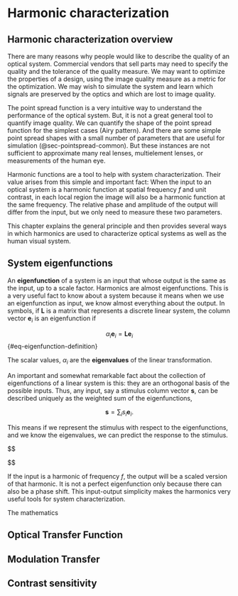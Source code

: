 # Harmonic characterization {#sec-optics-characterization}

## Harmonic characterization overview
There are many reasons why people would like to describe the quality of an optical system.  Commercial vendors that sell parts may need to specify the quality and the tolerance of the quality measure.  We may want to optimize the properties of a design, using the image quality measure as a metric for the optimization.  We may wish to simulate the system and learn which signals are preserved by the optics and which are lost to image quality.

The point spread function is a very intuitive way to understand the performance of the optical system. But, it is not a great general tool to quantify image quality. We can quantify the shape of the point spread function for the simplest cases (Airy pattern). And there are some simple point spread shapes with a small number of parameters that are useful for simulation (@sec-pointspread-common). But these instances are not sufficient to approximate many real lenses, multielement lenses, or measurements of the human eye.

Harmonic functions are a tool to help with system characterization. Their value arises from this simple and important fact:  When the input to an optical system is a harmonic function at spatial frequency $f$ and unit contrast, in each local region the image will also be a harmonic function at the same frequency.  The relative phase and amplitude of the output will differ from the input, but we only need to measure these two parameters.  

This chapter explains the general principle and then provides several ways in which harmonics are used to characterize optical systems as well as the human visual system.

## System eigenfunctions

An **eigenfunction** of a system is an input that whose output is the same as the input, up to a scale factor.  Harmonics are almost eigenfunctions. This is a very useful fact to know about a system because it means when we use an eigenfunction as input, we know almost everything about the output.  In symbols, if $\mathbf{L}$ is a matrix that represents a discrete linear system, the column vector $\mathbf{e}_i$ is an eigenfunction if

$$
\alpha_i \mathbf{e}_i = \mathbf{L} \mathbf{e}_i 
$$ {#eq-eigenfunction-definition}

The scalar values, $\alpha_i$ are the **eigenvalues** of the linear transformation. 

An important and somewhat remarkable fact about the collection of eigenfunctions of a linear system is this:  they are an orthogonal basis of the possible inputs.  Thus, any input, say a stimulus column vector $\mathbf{s}$, can be described uniquely as the weighted sum of the eigenfunctions,

$$
\mathbf{s} = \sum_i s_i \mathbf{e}_i .
$$

This means if we represent the stimulus with respect to the eigenfunctions, and we know the eigenvalues, we can predict the response to the stimulus.

$$

$$



If the input is a harmonic of frequency $f$, the output will be a scaled version of that harmonic.  It is not a perfect eigenfunction only because there can also be a phase shift. This input-output simplicity makes the harmonics very useful tools for system characterization.

The mathematics 

## Optical Transfer Function {#sec-optical-transfer-function}


## Modulation Transfer {#sec-modulation-transfer-function}


## Contrast sensitivity {#sec-contrast-sensitivity-function}


